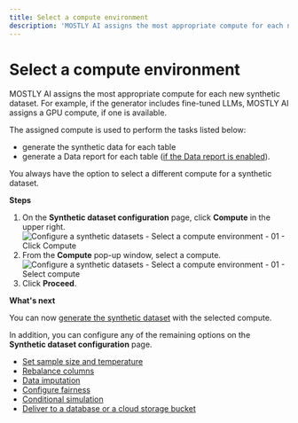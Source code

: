 ```yaml
---
title: Select a compute environment
description: 'MOSTLY AI assigns the most appropriate compute for each new synthetic dataset. You always have the option to select a different compute for a synthetic dataset.'
---
```



# Select a compute environment

MOSTLY AI assigns the most appropriate compute for each new synthetic dataset. For example, if the generator includes fine-tuned LLMs, MOSTLY AI assigns a GPU compute, if one is available.

The assigned compute is used to perform the tasks listed below:

- generate the synthetic data for each table
- generate a Data report for each table ([if the Data report is enabled](/synthetic-datasets/evaluate-quality#disable-data-reports)).

You always have the option to select a different compute for a synthetic dataset.

**Steps**

1. On the **Synthetic dataset configuration** page, click **Compute** in the upper right.
   <Image src="/docimages/synthetic-datasets/select-compute/01-click-compute.webp" alt="Configure a synthetic datasets - Select a compute environment - 01 - Click Compute" width={800} height={300} />
2. From the **Compute** pop-up window, select a compute.
   <Image src="/docimages/synthetic-datasets/select-compute/02-select-compute.webp" alt="Configure a synthetic datasets - Select a compute environment - 01 - Select compute" width={800} height={300} />
3. Click **Proceed**.

**What's next**

You can now [generate the synthetic dataset](/synthetic-datasets/generate) with the selected compute.

In addition, you can configure any of the remaining options on the **Synthetic dataset configuration** page.

- [Set sample size and temperature](/synthetic-datasets/set-size-temp)
- [Rebalance columns](/synthetic-datasets/rebalance-columns)
- [Data imputation](/synthetic-datasets/data-imputation)
- [Configure fairness](/synthetic-datasets/fairness)
- [Conditional simulation](/synthetic-datasets/seeded-generation)
- [Deliver to a database or a cloud storage bucket](/synthetic-datasets/deliver)
